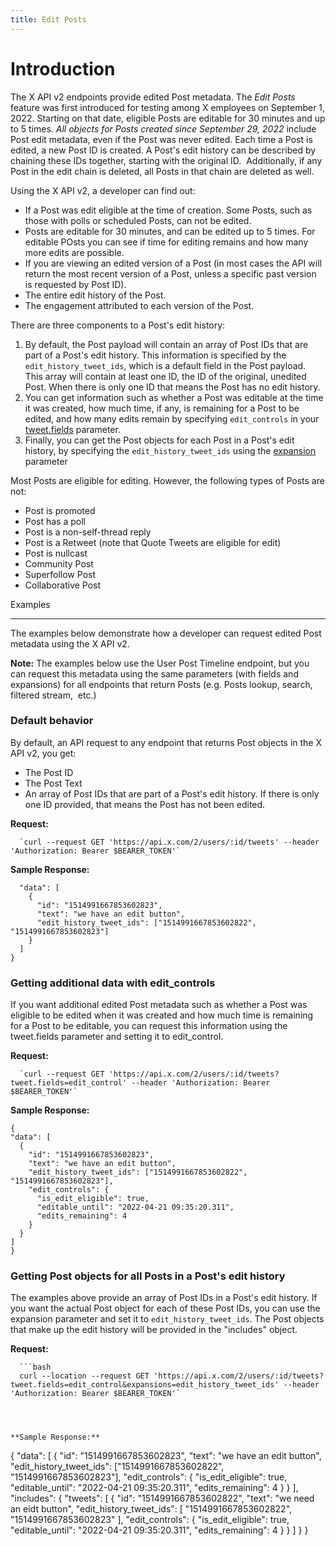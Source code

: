 ```yaml
---
title: Edit Posts
---
```


# Introduction
The X API v2 endpoints provide edited Post metadata. The _Edit Posts_ feature was first introduced for testing among X employees on September 1, 2022. Starting on that date, eligible Posts are editable for 30 minutes and up to 5 times. _All objects for Posts created since September 29, 2022_ include Post edit metadata, even if the Post was never edited. Each time a Post is edited, a new Post ID is created. A Post's edit history can be described by chaining these IDs together, starting with the original ID.  Additionally, if any Post in the edit chain is deleted, all Posts in that chain are deleted as well.

Using the X API v2, a developer can find out:

* If a Post was edit eligible at the time of creation. Some Posts, such as those with polls or scheduled Posts, can not be edited.
* Posts are editable for 30 minutes, and can be edited up to 5 times. For editable POsts you can see if time for editing remains and how many more edits are possible.
* If you are viewing an edited version of a Post (in most cases the API will return the most recent version of a Post, unless a specific past version is requested by Post ID).
* The entire edit history of the Post.
* The engagement attributed to each version of the Post.

There are three components to a Post's edit history:

1.  By default, the Post payload will contain an array of Post IDs that are part of a Post's edit history. This information is specified by the `edit_history_tweet_ids`, which is a default field in the Post payload. This array will contain at least one ID, the ID of the original, unedited Post. When there is only one ID that means the Post has no edit history. 
2.  You can get information such as whether a Post was editable at the time it was created, how much time, if any, is remaining for a Post to be edited, and how many edits remain by specifying `edit_controls` in your [tweet.fields](/x-api/fundamentals/fields) parameter.
3.  Finally, you can get the Post objects for each Post in a Post's edit history, by specifying the `edit_history_tweet_ids` using the [expansion](/x-api/fundamentals/expansions) parameter

Most Posts are eligible for editing. However, the following types of Posts are not: 

* Post is promoted
* Post has a poll
* Post is a non-self-thread reply
* Post is a Retweet (note that Quote Tweets are eligible for edit)
* Post is nullcast
* Community Post
* Superfollow Post
* Collaborative Post

Examples

-----------

The examples below demonstrate how a developer can request edited Post metadata using the X API v2. 

**Note:** The examples below use the User Post Timeline endpoint, but you can request this metadata using the same parameters (with fields and expansions) for all endpoints that return Posts (e.g. Posts lookup, search, filtered stream,  etc.)

### Default behavior

By default, an API request to any endpoint that returns Post objects in the X API v2, you get:

* The Post ID
* The Post Text
* An array of Post IDs that are part of a Post's edit history. If there is only one ID provided, that means the Post has not been edited.

**Request:**

      `curl --request GET 'https://api.x.com/2/users/:id/tweets' --header 'Authorization: Bearer $BEARER_TOKEN'`




**Sample Response:**

```{
  "data": [
    {
      "id": "1514991667853602823",
      "text": "we have an edit button",
      "edit_history_tweet_ids": ["1514991667853602822", "1514991667853602823"]
    }
  ]
}
```

### Getting additional data with edit_controls

If you want additional edited Post metadata such as whether a Post was eligible to be edited when it was created and how much time is remaining for a Post to be editable, you can request this information using the tweet.fields parameter and setting it to edit_control.

**Request:**

      `curl --request GET 'https://api.x.com/2/users/:id/tweets?tweet.fields=edit_control' --header 'Authorization: Bearer $BEARER_TOKEN'`

**Sample Response:**

  ```
  {
  "data": [
    {
      "id": "1514991667853602823",
      "text": "we have an edit button",
      "edit_history_tweet_ids": ["1514991667853602822", "1514991667853602823"],
      "edit_controls": {
        "is_edit_eligible": true,
        "editable_until": "2022-04-21 09:35:20.311",
        "edits_remaining": 4
      }
    }
  ]
}
```

### Getting Post objects for all Posts in a Post's edit history

The examples above provide an array of Post IDs in a Post's edit history. If you want the actual Post object for each of these Post IDs, you can use the expansion parameter and set it to `edit_history_tweet_ids`. The Post objects that make up the edit history will be provided in the "includes" object. 

**Request:**

      ```bash
      curl --location --request GET 'https://api.x.com/2/users/:id/tweets?tweet.fields=edit_control&expansions=edit_history_tweet_ids' --header 'Authorization: Bearer $BEARER_TOKEN'`
```



**Sample Response:**

  ```
  {
  "data": [
    {
      "id": "1514991667853602823",
      "text": "we have an edit button",
      "edit_history_tweet_ids": ["1514991667853602822", "1514991667853602823"],
      "edit_controls": {
        "is_edit_eligible": true,
        "editable_until": "2022-04-21 09:35:20.311",
        "edits_remaining": 4
      }
    }
  ],
  "includes": {
    "tweets": [
      {
        "id": "1514991667853602822",
        "text": "we need an eidt button",
        "edit_history_tweet_ids": [
          "1514991667853602822",
          "1514991667853602823"
        ],
        "edit_controls": {
          "is_edit_eligible": true,
          "editable_until": "2022-04-21 09:35:20.311",
          "edits_remaining": 4
        }
      }
    ]
  }
}
```



